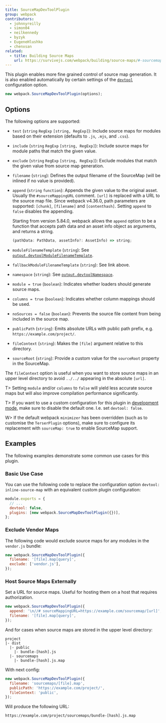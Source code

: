 ```yaml
---
title: SourceMapDevToolPlugin
group: webpack
contributors:
  - johnnyreilly
  - simon04
  - neilkennedy
  - byzyk
  - EugeneHlushko
  - chenxsan
related:
  - title: Building Source Maps
    url: https://survivejs.com/webpack/building/source-maps/#-sourcemapdevtoolplugin-and-evalsourcemapdevtoolplugin-
---
```


This plugin enables more fine grained control of source map generation. It is also enabled automatically by certain settings of the [`devtool`](/configuration/devtool/) configuration option.

```js
new webpack.SourceMapDevToolPlugin(options);
```

## Options

The following options are supported:

- `test` (`string` `RegExp` `[string, RegExp]`): Include source maps for modules based on their extension (defaults to `.js`, `.mjs`, and `.css`).
- `include` (`string` `RegExp` `[string, RegExp]`): Include source maps for module paths that match the given value.
- `exclude` (`string` `RegExp` `[string, RegExp]`): Exclude modules that match the given value from source map generation.
- `filename` (`string`): Defines the output filename of the SourceMap (will be inlined if no value is provided).
- `append` (`string` `function`): Appends the given value to the original asset. Usually the `#sourceMappingURL` comment. `[url]` is replaced with a URL to the source map file. Since webpack v4.36.0, path parameters are supported: `[chunk]`, `[filename]` and `[contenthash]`. Setting `append` to `false` disables the appending.

  Starting from version 5.84.0, webpack allows the `append` option to be a function that accepts path data and an asset info object as arguments, and returns a string.

  ```ts
  (pathData: PathData, assetInfo?: AssetInfo) => string;
  ```

- `moduleFilenameTemplate` (`string`): See [`output.devtoolModuleFilenameTemplate`](/configuration/output/#outputdevtoolmodulefilenametemplate).
- `fallbackModuleFilenameTemplate` (`string`): See link above.
- `namespace` (`string`): See [`output.devtoolNamespace`](/configuration/output/#outputdevtoolnamespace).
- `module = true` (`boolean`): Indicates whether loaders should generate source maps.
- `columns = true` (`boolean`): Indicates whether column mappings should be used.
- `noSources = false` (`boolean`): Prevents the source file content from being included in the source map.
- `publicPath` (`string`): Emits absolute URLs with public path prefix, e.g. `https://example.com/project/`.
- `fileContext` (`string`): Makes the `[file]` argument relative to this directory.
- `sourceRoot` (`string`): Provide a custom value for the `sourceRoot` property in the SourceMap.

The `fileContext` option is useful when you want to store source maps in an upper level directory to avoid `../../` appearing in the absolute `[url]`.

T> Setting `module` and/or `columns` to `false` will yield less accurate source maps but will also improve compilation performance significantly.

T> If you want to use a custom configuration for this plugin in [development mode](/configuration/mode/#mode-development), make sure to disable the default one. I.e. set `devtool: false`.

W> If the default webpack `minimizer` has been overridden (such as to customise the `TerserPlugin` options), make sure to configure its replacement with `sourceMap: true` to enable SourceMap support.

## Examples

The following examples demonstrate some common use cases for this plugin.

### Basic Use Case

You can use the following code to replace the configuration option `devtool: inline-source-map` with an equivalent custom plugin configuration:

```js
module.exports = {
  // ...
  devtool: false,
  plugins: [new webpack.SourceMapDevToolPlugin({})],
};
```

### Exclude Vendor Maps

The following code would exclude source maps for any modules in the `vendor.js` bundle:

```js
new webpack.SourceMapDevToolPlugin({
  filename: '[file].map[query]',
  exclude: ['vendor.js'],
});
```

### Host Source Maps Externally

Set a URL for source maps. Useful for hosting them on a host that requires authorization.

```js
new webpack.SourceMapDevToolPlugin({
  append: '\n//# sourceMappingURL=https://example.com/sourcemap/[url]',
  filename: '[file].map[query]',
});
```

And for cases when source maps are stored in the upper level directory:

```code
project
|- dist
  |- public
    |- bundle-[hash].js
  |- sourcemaps
    |- bundle-[hash].js.map
```

With next config:

```js
new webpack.SourceMapDevToolPlugin({
  filename: 'sourcemaps/[file].map',
  publicPath: 'https://example.com/project/',
  fileContext: 'public',
});
```

Will produce the following URL:

```code
https://example.com/project/sourcemaps/bundle-[hash].js.map
```
